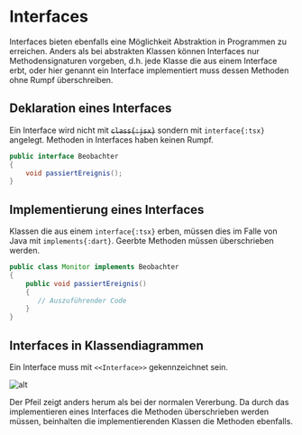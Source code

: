 # Interfaces

Interfaces bieten ebenfalls eine Möglichkeit Abstraktion in Programmen zu erreichen. Anders als bei abstrakten Klassen können Interfaces nur Methodensignaturen vorgeben, d.h. jede Klasse die aus einem Interface erbt, oder hier genannt ein Interface implementiert muss dessen Methoden ohne Rumpf überschreiben.

## Deklaration eines Interfaces

Ein Interface wird nicht mit ~~`class{:jsx}`~~ sondern mit `interface{:tsx}` angelegt. Methoden in Interfaces haben keinen Rumpf.

```java copy showLineNumbers filename="Beobachter.java" {1, 3}
public interface Beobachter
{
    void passiertEreignis();
}
```

## Implementierung eines Interfaces

Klassen die aus einem `interface{:tsx}` erben, müssen dies im Falle von Java mit `implements{:dart}`. Geerbte Methoden müssen überschrieben werden.

```java copy showLineNumbers filename="Beobachter.java" {1, 3}
public class Monitor implements Beobachter
{
    public void passiertEreignis()
    {
       // Auszuführender Code
    }
}
```

## Interfaces in Klassendiagrammen

Ein Interface muss mit `<<Interface>>` gekennzeichnet sein.

![alt](https://firebasestorage.googleapis.com/v0/b/ap-helper-41845.appspot.com/o/uploads%2F1685454542027.png?alt=media&token=6c2b6849-42ff-493a-bb1c-a9a250e2883e)


<Callout type="warning" emoji="⚠">
  Der Pfeil zeigt anders herum als bei der normalen Vererbung. Da durch das
  implementieren eines Interfaces die Methoden überschrieben werden müssen,
  beinhalten die implementierenden Klassen die Methoden ebenfalls.
</Callout>
